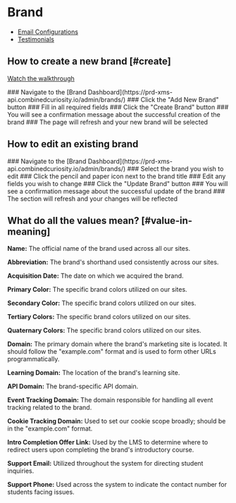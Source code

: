 
# Brand

- [Email Configurations](/process/brand/email-configurations)
- [Testimonials](/process/brand/testimonials)

## How to create a new brand [#create]

[Watch the walkthrough](https://app.guidde.com/share/playbooks/ajQKScpzBccwJ59dprijR1?origin=UuLcfJKYmjO8qCKufK64AJuiILG3)

<Steps>
  ### Navigate to the [Brand Dashboard](https://prd-xms-api.combinedcuriosity.io/admin/brands/)
  ### Click the "Add New Brand" button
  ### Fill in all required fields
  ### Click the "Create Brand" button
  ### You will see a confirmation message about the successful creation of the brand
  ### The page will refresh and your new brand will be selected
</Steps>

## How to edit an existing brand

<Steps>
  ### Navigate to the [Brand Dashboard](https://prd-xms-api.combinedcuriosity.io/admin/brands/)
  ### Select the brand you wish to edit
  ### Click the pencil and paper icon next to the brand title
  ### Edit any fields you wish to change
  ### Click the "Update Brand" button
  ### You will see a confirmation message about the successful update of the brand
  ### The section will refresh and your changes will be reflected
</Steps>

## What do all the values mean? [#value-in-meaning]

**Name:** The official name of the brand used across all our sites.

**Abbreviation:** The brand's shorthand used consistently across our sites.

**Acquisition Date:** The date on which we acquired the brand.

**Primary Color:** The specific brand colors utilized on our sites.

**Secondary Color:** The specific brand colors utilized on our sites.

**Tertiary Colors:** The specific brand colors utilized on our sites.

**Quaternary Colors:** The specific brand colors utilized on our sites.

**Domain:** The primary domain where the brand's marketing site is located. It should follow the "example.com" format and is used to form other URLs programmatically.

**Learning Domain:** The location of the brand's learning site.

**API Domain:** The brand-specific API domain.

**Event Tracking Domain:** The domain responsible for handling all event tracking related to the brand.

**Cookie Tracking Domain:** Used to set our cookie scope broadly; should be in the "example.com" format.

**Intro Completion Offer Link:** Used by the LMS to determine where to redirect users upon completing the brand's introductory course.

**Support Email:** Utilized throughout the system for directing student inquiries.

**Support Phone:** Used across the system to indicate the contact number for students facing issues.
